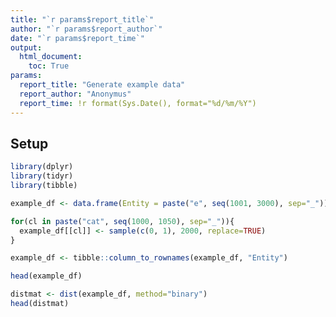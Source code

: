 ```yaml
---
title: "`r params$report_title`"
author: "`r params$report_author`"
date: "`r params$report_time`"
output:
  html_document:
    toc: True
params:
  report_title: "Generate example data"
  report_author: "Anonymus"
  report_time: !r format(Sys.Date(), format="%d/%m/%Y")
---
```


## Setup

```r
library(dplyr)
library(tidyr)
library(tibble)
```

```r
example_df <- data.frame(Entity = paste("e", seq(1001, 3000), sep="_"))

for(cl in paste("cat", seq(1000, 1050), sep="_")){
  example_df[[cl]] <- sample(c(0, 1), 2000, replace=TRUE)
}

example_df <- tibble::column_to_rownames(example_df, "Entity")

head(example_df)
```

```r
distmat <- dist(example_df, method="binary")
head(distmat)
```

```r

```

